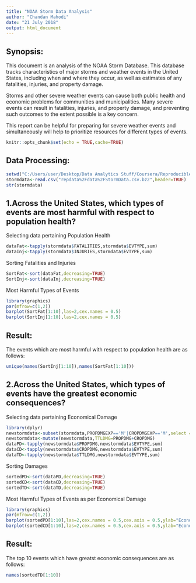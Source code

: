 ---
title: "NOAA Storm Data Analysis"
author: "Chandan Mahodi"
date: "21 July 2018"
output: html_document
---
## Synopsis:
This document is an analysis of the NOAA Storm Database. This database tracks characteristics of major storms and weather events in the United States, including when and where they occur, as well as estimates of any fatalities, injuries, and property damage.

Storms and other severe weather events can cause both public health and economic problems for communities and municipalities. Many severe events can result in fatalities, injuries, and property damage, and preventing such outcomes to the extent possible is a key concern.

This report can be helpful for preparing for severe weather events and simultaneously will help to prioritize resources for different types of events.

```{r setup, include=FALSE}
knitr::opts_chunk$set(echo = TRUE,cache=TRUE)
```

## Data Processing:

```{r Data_Processing,cache=TRUE}
setwd("C:/Users/user/Desktop/Data Analytics Stuff/Coursera/Reproducible research/Project2")
stormdata<-read.csv("repdata%2Fdata%2FStormData.csv.bz2",header=TRUE)
str(stormdata)
```

## 1.Across the United States, which types of events are most harmful with respect to population health?

Selecting data pertaining Population Health

```{r Filtered_data}
dataFat<-tapply(stormdata$FATALITIES,stormdata$EVTYPE,sum)
dataInj<-tapply(stormdata$INJURIES,stormdata$EVTYPE,sum)
```

Sorting Fatalities and Injuries 
```{r sort_events}
SortFat<-sort(dataFat,decreasing=TRUE)
SortInj<-sort(dataInj,decreasing=TRUE)
```

Most Harmful Types of Events
```{r major_events}
library(graphics)
par(mfrow=c(1,2))
barplot(SortFat[1:10],las=2,cex.names = 0.5)
barplot(SortInj[1:10],las=2,cex.names = 0.5)
```


## Result:

The events which are most harmful with respect to  population health are as follows: 
```{r}
unique(names(SortInj[1:10]),names(SortFat[1:10]))
```
## 2.Across the United States, which types of events have the greatest economic consequences?


Selecting data pertaining Economical Damage

```{r Filtered_data_for_eco_dmg}
library(dplyr)
newstormdata<-subset(stormdata,PROPDMGEXP=='M'|CROPDMGEXP=='M',select = c(EVTYPE,PROPDMG,CROPDMG))
newstormdata<-mutate(newstormdata,TTLDMG=PROPDMG+CROPDMG)
dataPD<-tapply(newstormdata$PROPDMG,newstormdata$EVTYPE,sum)
dataCD<-tapply(newstormdata$CROPDMG,newstormdata$EVTYPE,sum)
dataTD<-tapply(newstormdata$TTLDMG,newstormdata$EVTYPE,sum)
```

Sorting Damages
```{r sort_events_eco_dmg}
sortedPD<-sort(dataPD,decreasing=TRUE)
sortedCD<-sort(dataCD,decreasing=TRUE)
sortedTD<-sort(dataTD,decreasing=TRUE)
```

Most Harmful Types of Events as per Economical Damage
```{r major_events_eco_dmg}
library(graphics)
par(mfrow=c(1,2))
barplot(sortedPD[1:10],las=2,cex.names = 0.5,cex.axis = 0.5,ylab="Economical Damage in Millions")
barplot(sortedCD[1:10],las=2,cex.names = 0.5,cex.axis = 0.5,ylab="Economical Damage in Millions")
```


## Result:
The top 10 events which have greatst economic consequences are as follows: 
```{r}
names(sortedTD[1:10])
```
